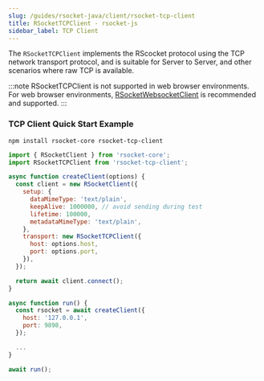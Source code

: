 ```yaml
---
slug: /guides/rsocket-java/client/rsocket-tcp-client
title: RSocketTCPClient - rsocket-js
sidebar_label: TCP Client
---
```


The `RSocketTCPClient` implements the RScocket protocol using the TCP network transport protocol, and is suitable for Server to Server, and other scenarios where raw TCP is available.

:::note
RSocketTCPClient is not supported in web browser environments. For web browser environments, [RSocketWebsocketClient](./rsocket-websocket-client.mdx) is recommended and supported.
:::

### TCP Client Quick Start Example

```
npm install rsocket-core rsocket-tcp-client
```

```js
import { RSocketClient } from 'rsocket-core';
import RSocketTCPClient from 'rsocket-tcp-client';

async function createClient(options) {
  const client = new RSocketClient({
    setup: {
      dataMimeType: 'text/plain',
      keepAlive: 1000000, // avoid sending during test
      lifetime: 100000,
      metadataMimeType: 'text/plain',
    },
    transport: new RSocketTCPClient({
      host: options.host,
      port: options.port,
    }),
  });

  return await client.connect();
}

async function run() {
  const rsocket = await createClient({
    host: '127.0.0.1',
    port: 9898,
  });

  ...
}

await run();
```
